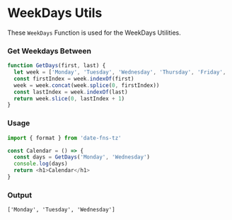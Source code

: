 # WeekDays Utils

These `WeekDays` Function is used for the WeekDays Utilities.

### Get Weekdays Between

```ts filename="GetDays.ts" copy
function GetDays(first, last) {
  let week = ['Monday', 'Tuesday', 'Wednesday', 'Thursday', 'Friday', 'Saturday', 'Sunday']
  const firstIndex = week.indexOf(first)
  week = week.concat(week.splice(0, firstIndex))
  const lastIndex = week.indexOf(last)
  return week.slice(0, lastIndex + 1)
}
```

### Usage

```ts filename="calendar.tsx" copy
import { format } from 'date-fns-tz'

const Calendar = () => {
  const days = GetDays('Monday', 'Wednesday')
  console.log(days)
  return <h1>Calendar</h1>
}
```

### Output

```
['Monday', 'Tuesday', 'Wednesday']
```
